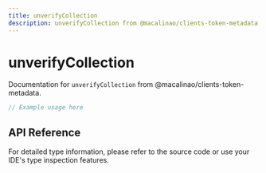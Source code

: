```yaml
---
title: unverifyCollection
description: unverifyCollection from @macalinao/clients-token-metadata
---
```


# unverifyCollection

Documentation for `unverifyCollection` from @macalinao/clients-token-metadata.

```typescript
// Example usage here
```

## API Reference

For detailed type information, please refer to the source code or use your IDE's type inspection features.
